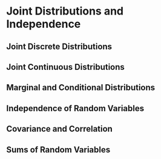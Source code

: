 # Joint Distributions and Independence

## Joint Discrete Distributions

## Joint Continuous Distributions

## Marginal and Conditional Distributions

## Independence of Random Variables

## Covariance and Correlation

## Sums of Random Variables